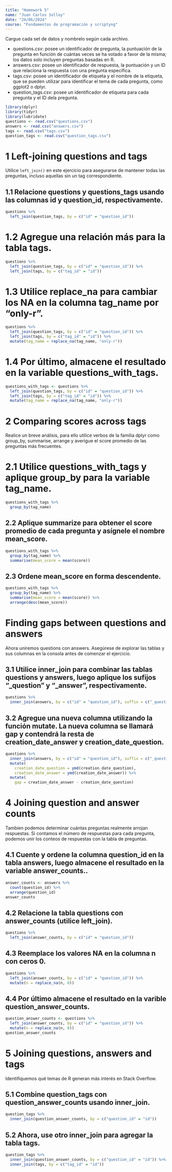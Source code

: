 ```yaml
---
title: "Homework 5"
name: "Juan Carlos Solloy"
date: "24/06/2024"
course: "Fundamentos de programación y scriptyng"
---
```


Cargue cada set de datos y nombrelo según cada archivo.

- questions.csv: posee un identificador de pregunta, la puntuación de la pregunta en función de cuántas veces se ha votado a favor de la misma; los datos solo incluyen preguntas basadas en R.
- answers.csv: posee un identificador de respuesta, la puntuación y un ID que relaciona la respuesta con una pregunta específica.
- tags.csv: posee un identificador de etiqueta y el nombre de la etiqueta, que se pueden utilizar para identificar el tema de cada pregunta, como ggplot2 o dplyr.
- question_tags.csv: posee un identificador de etiqueta para cada pregunta y el ID dela pregunta.

```r
library(dplyr)
library(tidyr)
library(lubridate)
questions <- read.csv("questions.csv")
answers <- read.csv("answers.csv")
tags <- read.csv("tags.csv")
question_tags <- read.csv("question_tags.csv")
```

# 1 Left-joining questions and tags

Utilice `left_join()` en este ejercicio para asegurarse de mantener todas las preguntas, incluso aquellas sin un tag correspondiente.

## 1.1 Relacione questions y questions_tags usando las columnas id y question_id, respectivamente.
```r
questions %>% 
  left_join(question_tags, by = c("id" = "question_id"))
```
# 1.2 Agregue una relación más para la tabla tags.
```r
questions %>% 
  left_join(question_tags, by = c("id" = "question_id")) %>% 
  left_join(tags, by = c("tag_id" = "id"))
```
# 1.3 Utilice replace_na para cambiar los NA en la columna tag_name por "only-r".
```r
questions %>% 
  left_join(question_tags, by = c("id" = "question_id")) %>% 
  left_join(tags, by = c("tag_id" = "id")) %>% 
  mutate(tag_name = replace_na(tag_name, "only-r"))
```
# 1.4 Por último, almacene el resultado en la variable questions_with_tags.
```r
questions_with_tags <- questions %>% 
  left_join(question_tags, by = c("id" = "question_id")) %>% 
  left_join(tags, by = c("tag_id" = "id")) %>% 
  mutate(tag_name = replace_na(tag_name, "only-r"))

```

# 2 Comparing scores across tags
Realice un breve análisis, para ello utilice verbos de la familia dplyr como group_by, summarise, arrange y averigue el score promedio de las preguntas más frecuentes.

# 2.1 Utilice questions_with_tags y aplique group_by para la variable tag_name.

```r
questions_with_tags %>% 
  group_by(tag_name)
```

## 2.2 Aplique summarize para obtener el score promedio de cada pregunta y asígnele el nombre mean_score.
```r
questions_with_tags %>% 
  group_by(tag_name) %>% 
  summarise(mean_score = mean(score))
```
## 2.3 Ordene mean_score en forma descendente.
```r
questions_with_tags %>% 
  group_by(tag_name) %>% 
  summarise(mean_score = mean(score)) %>% 
  arrange(desc(mean_score))
```

# Finding gaps between questions and answers

Ahora uniremos questions con answers. Asegúrese de explorar las tablas y sus columnas en la consola antes de comenzar el ejercicio.

## 3.1 Utilice inner_join para combinar las tablas questions y answers, luego aplique los sufijos "_question" y "_answer", respectivamente.
```r

questions %>% 
  inner_join(answers, by = c("id" = "question_id"), suffix = c("_question", "_answer"))
```
## 3.2 Agregue una nueva columna utilizando la función mutate. La nueva columna se llamará gap y contendrá la resta de creation_date_answer y creation_date_question.
```r
questions %>% 
  inner_join(answers, by = c("id" = "question_id"), suffix = c("_question", "_answer")) %>% 
  mutate(
    creation_date_question = ymd(creation_date_question),
    creation_date_answer = ymd(creation_date_answer)) %>%
  mutate(
    gap = creation_date_answer - creation_date_question)
```
# 4 Joining question and answer counts
Tambien podemos determinar cuántas preguntas realmente arrojan respuestas. Si contamos el número de respuestas para cada pregunta, podemos unir los conteos de respuestas con la tabla de preguntas.

## 4.1 Cuente y ordene la columna question_id en la tabla answers, luego almacene el resultado en la variable answer_counts..
```r
answer_counts <- answers %>% 
  count(question_id) %>% 
  arrange(question_id)
answer_counts
```
## 4.2 Relacione la tabla questions con answer_counts (utilice left_join).
```r
questions %>% 
  left_join(answer_counts, by = c("id" = "question_id"))
```
## 4.3 Reemplace los valores NA en la columna n con ceros 0.
```r
questions %>% 
  left_join(answer_counts, by = c("id" = "question_id")) %>% 
  mutate(n = replace_na(n, 0))
```
## 4.4 Por último almacene el resultado en la varible question_answer_counts.
```r
question_answer_counts <- questions %>% 
  left_join(answer_counts, by = c("id" = "question_id")) %>% 
  mutate(n = replace_na(n, 0))
question_answer_counts
```
# 5 Joining questions, answers and tags
Identifiquemos qué temas de R generan más interés en Stack Overflow.

## 5.1 Combine question_tags con question_answer_counts usando inner_join.
```r
question_tags %>% 
  inner_join(question_answer_counts, by = c("question_id" = "id"))
```
## 5.2 Ahora, use otro inner_join para agregar la tabla tags.
```r
question_tags %>% 
  inner_join(question_answer_counts, by = c("question_id" = "id")) %>% 
  inner_join(tags, by = c("tag_id" = "id"))
```


